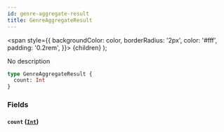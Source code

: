 ```yaml
---
id: genre-aggregate-result
title: GenreAggregateResult
---
```


<span
style={{
      backgroundColor: color,
      borderRadius: '2px',
      color: '#fff',
      padding: '0.2rem',
    }}>
{children}
</span>
);

No description

```graphql
type GenreAggregateResult {
  count: Int
}
```

### Fields

#### `count` ([`Int`](/docs/schema/scalars/int))
